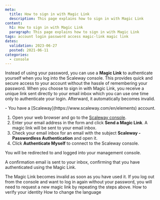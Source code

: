 ```yaml
---
meta:
  title: How to sign in with Magic Link
  description: This page explains how to sign in with Magic Link
content:
  h1: How to sign in with Magic Link
  paragraph: This page explains how to sign in with Magic Link
tags: account login password access magic-link magic link
dates:
  validation: 2023-06-27
  posted: 2021-06-11
categories:
  - console
---
```


Instead of using your password, you can use a **Magic Link** to authenticate yourself when you log into the Scaleway console. This provides quick and secure access to your account without the hassle of remembering your password. When you choose to sign in with Magic Link, you receive a unique link sent directly to your email inbox which you can use one time only to authenticate your login. Afterward, it automatically becomes invalid.

<Message type="requirement">
  - You have a [Scaleway](https://www.scaleway.com/en/elements) account.
</Message>

1. Open your web browser and go to the [Scaleway console](https://console.scaleway.com).
2. Enter your email address in the form and click **Send a Magic Link**.
   A magic link will be sent to your email inbox.
3. Check your email inbox for an email with the subject **Scaleway - Passwordless Authentication** and open it.
4. Click **Authenticate Myself** to connect to the Scaleway console.
    <Lightbox src="scaleway-magic-link-email.webp" alt="" />

You will be redirected to and logged into your management console.

A confirmation email is sent to your inbox, confirming that you have authenticated using the Magic Link.

<Message type="note">
  The Magic Link becomes invalid as soon as you have used it. If you log out from the console and want to log in again without your password, you will need to request a new magic link by repeating the steps above.
</Message>


<Navigation title="See Also">
  <PreviousButton to="/console/my-account/how-to/verify-identity/">How to verify your identity</PreviousButton>
  <NextButton to="/console/my-account/how-to/change-language/">How to change the language</NextButton>
</Navigation>
